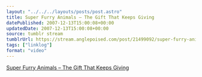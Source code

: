 ```yaml
---
layout: "../../../layouts/posts/post.astro"
title: Super Furry Animals – The Gift That Keeps Giving
datePublished: 2007-12-13T15:00:08+00:00
updatedDate: 2007-12-13T15:00:08+00:00
source: tumblr stream
tumblrUrl: https://stream.anglepoised.com/post/21499092/super-furry-animals-the-gift-that-keep-giving
tags: ["linklog"]
format: "video"
---
```



<YouTube id="https://www.youtube.com/watch?v=HsXU_44zzGw" />

[Super Furry Animals &#8211; The Gift That Keeps Giving][1]

[1]: https://www.youtube.com/watch?v=HsXU_44zzGw
